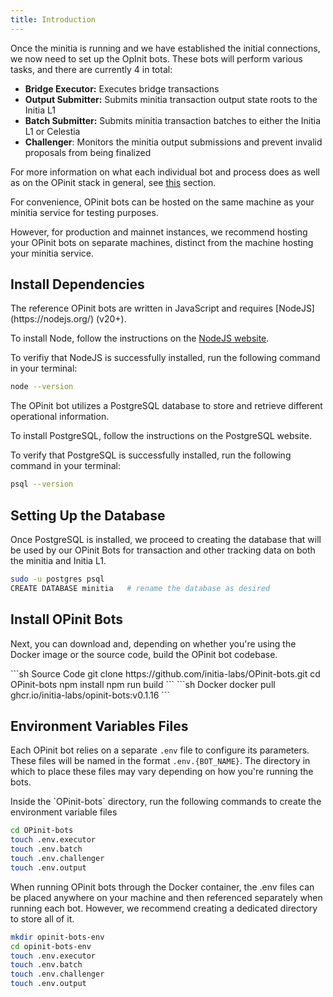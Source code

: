 ```yaml
---
title: Introduction
---
```



Once the minitia is running and we have established the initial connections, we now need to set up the OpInit bots. These bots will perform various tasks, and there are currently 4 in total:

- **Bridge Executor:** Executes bridge transactions
- **Output Submitter:** Submits minitia transaction output state roots to the Initia L1
- **Batch Submitter:** Submits minitia transaction batches to either the Initia L1 or Celestia
- **Challenger**: Monitors the minitia output submissions and prevent invalid proposals from being finalized

For more information on what each individual bot and process does as well as on the OPinit stack in general, see [this]() section.

<Warning>
For convenience, OPinit bots can be hosted on the same machine as your minitia service for testing purposes. 

However, for production and mainnet instances, we recommend hosting your OPinit bots on separate machines, distinct from the machine hosting your minitia service.
</Warning>

## Install Dependencies

<AccordionGroup>
<Accordion title="Install NodeJS" icon="node-js">
The reference OPinit bots are written in JavaScript and requires [NodeJS](https://nodejs.org/) (v20+).

To install Node, follow the instructions on the [NodeJS website](https://nodejs.org/en/download/package-manager).

To verifiy that NodeJS is successfully installed, run the following command in your terminal:

```bash
node --version
```
</Accordion>
<Accordion
  title="Install Postgres"
  icon="database"
>
The OPinit bot utilizes a PostgreSQL database to store and retrieve different operational information.

To install PostgreSQL, follow the instructions on the PostgreSQL website.

To verify that PostgreSQL is successfully installed, run the following command in your terminal:

```sh
psql --version
```
</Accordion>
</AccordionGroup>

## Setting Up the Database

Once PostgreSQL is installed, we proceed to creating the database that will be used by our OPinit Bots for transaction and other tracking data on both the minitia and Initia L1.

```sh
sudo -u postgres psql
CREATE DATABASE minitia   # rename the database as desired
```

## Install OPinit Bots

Next, you can download and, depending on whether you're using the Docker image or the source code, build the OPinit bot codebase.

<CodeGroup>
```sh Source Code
git clone https://github.com/initia-labs/OPinit-bots.git
cd OPinit-bots
npm install
npm run build
```
```sh Docker
docker pull ghcr.io/initia-labs/opinit-bots:v0.1.16
```
</CodeGroup>

## Environment Variables Files

Each OPinit bot relies on a separate `.env` file to configure its parameters. These files will be named in the format `.env.{BOT_NAME}`. The directory in which to place these files may vary depending on how you're running the bots.

<Tabs>
<Tab title="Source Code">
Inside the `OPinit-bots` directory, run the following commands to create the environment variable files

```sh
cd OPinit-bots
touch .env.executor
touch .env.batch
touch .env.challenger
touch .env.output
```
</Tab>
<Tab title="Docker">
When running OPinit bots through the Docker container, the .env files can be placed anywhere on your machine and then referenced separately when running each bot. However, we recommend creating a dedicated directory to store all of it.

```sh
mkdir opinit-bots-env
cd opinit-bots-env
touch .env.executor
touch .env.batch
touch .env.challenger
touch .env.output
```
</Tab>
</Tabs>